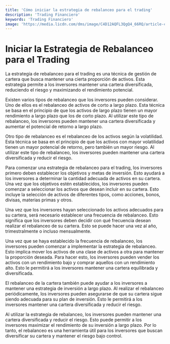 ```yaml
---
title: 'Cómo iniciar la estrategia de rebalanceo para el trading'
description: 'Trading Financiero'
keywords: 'Trading Financiero'
image: 'https://media.licdn.com/dms/image/C4D12AQFL3QgQ4_66RQ/article-cover_image-shrink_720_1280/0/1590700172373?e=2147483647&v=beta&t=e6nhQ8n6csKmTliuftKe9jLQvtC2wTrOeQp1gkDI_xs'
---
```




# Iniciar la Estrategia de Rebalanceo para el Trading

La estrategia de rebalanceo para el trading es una técnica de gestión de cartera que busca mantener una cierta proporción de activos. Esta estrategia permite a los inversores mantener una cartera diversificada, reduciendo el riesgo y maximizando el rendimiento potencial. 

Existen varios tipos de rebalanceo que los inversores pueden considerar. Uno de ellos es el rebalanceo de activos de corto a largo plazo. Esta técnica se basa en el principio de que los activos de largo plazo tienen un mayor rendimiento a largo plazo que los de corto plazo. Al utilizar este tipo de rebalanceo, los inversores pueden mantener una cartera diversificada y aumentar el potencial de retorno a largo plazo. 

Otro tipo de rebalanceo es el rebalanceo de los activos según la volatilidad. Esta técnica se basa en el principio de que los activos con mayor volatilidad tienen un mayor potencial de retorno, pero también un mayor riesgo. Al utilizar este tipo de rebalanceo, los inversores pueden mantener una cartera diversificada y reducir el riesgo. 

<ImageAdd source="https://static.reuters.com/resources/r/?m=02&d=20200316&t=2&i=1503918906&r=LYNXMPEG2E0IP&w=800"/>

Para comenzar una estrategia de rebalanceo para el trading, los inversores primero deben establecer los objetivos y metas de inversión. Esto ayudará a los inversores a determinar la cantidad adecuada de activos en su cartera. Una vez que los objetivos estén establecidos, los inversores pueden comenzar a seleccionar los activos que desean incluir en su cartera. Esto incluye la selección de activos de diferentes tipos, como acciones, bonos, divisas, materias primas y otros. 

<ImageAdd source="https://blog.monex.com.mx/hs-fs/hubfs/Selecci%C3%B3n%20de%20activos%20de%20qu%C3%A9%20depende.jpg?width=848&height=565&name=Selecci%C3%B3n%20de%20activos%20de%20qu%C3%A9%20depende.jpg"/>

Una vez que los inversores hayan seleccionado los activos adecuados para su cartera, será necesario establecer una frecuencia de rebalanceo. Esto significa que los inversores deben decidir con qué frecuencia desean realizar el rebalanceo de su cartera. Esto se puede hacer una vez al año, trimestralmente o incluso mensualmente. 

<ImageAdd source="https://www.quenoteloinviertan.com/wp-content/uploads/2021/04/piramide-financiera-650.png"/>

Una vez que se haya establecido la frecuencia de rebalanceo, los inversores pueden comenzar a implementar la estrategia de rebalanceo. Esto implica mover los activos de una clase de activos a otra para mantener la proporción deseada. Para hacer esto, los inversores pueden vender los activos con un rendimiento bajo y comprar aquellos con un rendimiento alto. Esto le permitirá a los inversores mantener una cartera equilibrada y diversificada. 

<ImageAdd source="https://static.reuters.com/resources/r/?m=02&d=20191019&t=2&i=1442495276&r=LYNXMPEF9H1XC&w=800"/>

El rebalanceo de la cartera también puede ayudar a los inversores a mantener una estrategia de inversión a largo plazo. Al realizar el rebalanceo periódicamente, los inversores pueden asegurarse de que su cartera sigue siendo adecuada para su plan de inversión. Esto le permitirá a los inversores mantener una cartera diversificada y reducir el riesgo. 

Al utilizar la estrategia de rebalanceo, los inversores pueden mantener una cartera diversificada y reducir el riesgo. Esto puede permitir a los inversores maximizar el rendimiento de su inversión a largo plazo. Por lo tanto, el rebalanceo es una herramienta útil para los inversores que buscan diversificar su cartera y mantener el riesgo bajo control.

<ImageAdd source="https://i0.wp.com/blog.bmv.com.mx/wp-content/uploads/2023/01/Cumbres-03.jpg?resize=800%2C423&ssl=1"/>